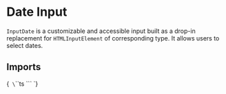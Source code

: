 
<Meta title="Inputs/Date" of={InputDateStories} />

# Date Input

`InputDate` is a customizable and accessible input built as a drop-in replacement for `HTMLInputElement` of corresponding type. It allows users to select dates.

## Imports

<Markdown>{`
\`\`\`ts
\`\`\`
`}</Markdown>

<Primary />

<ArgTypes of={InputDate}/>

<Canvas>
    <Story of={InputDateStories.ControlledState} />
</Canvas>

